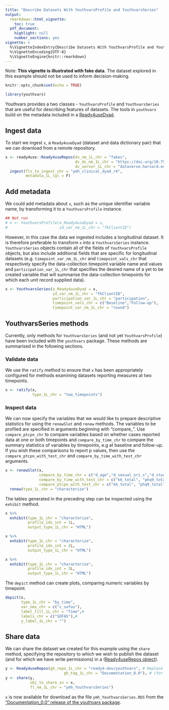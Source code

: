 ```yaml
---
title: "Describe Datasets With YouthvarsProfile and YouthvarsSeries"
output: 
  rmarkdown::html_vignette:
    toc: true
  pdf_document:
    highlight: null
    number_sections: yes
vignette: >
  %\VignetteIndexEntry{Describe Datasets With YouthvarsProfile and YouthvarsSeries}
  %\VignetteEncoding{UTF-8}
  %\VignetteEngine{knitr::rmarkdown}
---
```


Note: **This vignette is illustrated with fake data**. The dataset explored in this example should not be used to inform decision-making.

```r
knitr::opts_chunk$set(echo = TRUE)
```
```r
library(youthvars)
```

Youthvars provides a two classes - `YouthvarsProfile` and `YouthvarsSeries` that are useful for describing features of datasets. The tools in `youthvars` build on the metadata included in a [Ready4useDyad](https://ready4-dev.github.io/ready4use/articles/V_02.html).

## Ingest data
To start we ingest  `x`, a `Ready4useDyad` (dataset and data dictionary pair) that we can download from a remote repository.

```r
x <- ready4use::Ready4useRepos(dv_nm_1L_chr = "fakes",
                               dv_ds_nm_1L_chr = "https://doi.org/10.7910/DVN/W95KED",
                               dv_server_1L_chr = "dataverse.harvard.edu") %>%
  ingest(fls_to_ingest_chr = "ymh_clinical_dyad_r4",
         metadata_1L_lgl = F)
```

## Add metadata
We could add metadata about `x`, such as the unique identifier variable name, by transforming it to a `YouthvarsProfile` instance.

```r
## Not run
# x <- YouthvarsProfile(a_Ready4useDyad = x,
#                       id_var_nm_1L_chr = "fkClientID")
```

However, in this case the data we ingested includes a longitudinal dataset. It is therefore preferable to transform `x` into a `YouthvarsSeries` instance.  `YouthvarsSeries` objects contain all of the fields of `YouthvarsProfile` objects, but also include additional fields that are specific for longitudinal datasets (e.g. `timepoint_var_nm_1L_chr` and `timepoint_vals_chr` that respectively specify the data-collection timepoint variable name and values and `participation_var_1L_chr` that specifies the desired name of a yet to be created variable that will summarise the data-collection timepoints for which each unit record supplied data).

```r
x <- YouthvarsSeries(a_Ready4useDyad = x,
                     id_var_nm_1L_chr = "fkClientID",
                     participation_var_1L_chr = "participation",
                     timepoint_vals_chr = c("Baseline","Follow-up"),
                     timepoint_var_nm_1L_chr = "round")
```

## YouthvarsSeries methods
Currently, only methods for `YouthvarsSeries` (and not yet `YouthvarsProfile`) have been included with the `youthvars` package. These methods are summarised in the following sections.

### Validate data
We use the `ratify` method to ensure that `x` has been appropriately configured for methods examining datasets reporting measures at two timepoints.

```r
x <- ratify(x,
            type_1L_chr = "two_timepoints")
```

### Inspect data
We can now specify the variables that we would like to prepare descriptive statistics for using the `renewSlot` and `renew` methods. The variables to be profiled are specified in arguments beginning with "compare_". Use `compare_ptcpn_chr` to compare variables based on whether cases reported data at one or both timepoints and `compare_by_time_chr` to compare the summary statistics of variables by timepoints, e.g at baseline and follow-up. If you wish these comparisons to report p values, then use the `compare_ptcpn_with_test_chr` and `compare_by_time_with_test_chr` arguments.

```r
x <- renewSlot(x,
               compare_by_time_chr = c("d_age","d_sexual_ori_s","d_studying_working"),
               compare_by_time_with_test_chr = c("k6_total", "phq9_total", "bads_total"),
               compare_ptcpn_with_test_chr = c("k6_total", "phq9_total", "bads_total")) %>%
  renew(type_1L_chr = "characterize")

```

The tables generated in the preceding step can be inspected using the `exhibit` method.

```r
x %>%
  exhibit(type_1L_chr = "characterize",
          profile_idx_int = 1L,
          output_type_1L_chr = "HTML")
```

```r
x %>%
  exhibit(type_1L_chr = "characterize",
          profile_idx_int = 2L,
          output_type_1L_chr = "HTML")
```

```r
x %>%
  exhibit(type_1L_chr = "characterize",
          profile_idx_int = 3L,
          output_type_1L_chr = "HTML")
```

The `depict` method can create plots, comparing numeric variables by timepoint.

```r
depict(x,
       type_1L_chr = "by_time",
       var_nms_chr = c("c_sofas"),
       label_fill_1L_chr = "Time",#
       labels_chr = c("SOFAS"),#
       y_label_1L_chr = "")
```

## Share data
We can share the dataset we created for this example using the `share` method, specifying the repository to which we wish to publish the dataset (and for which we have write permissions) in a ([Ready4useRepos object](https://ready4-dev.github.io/ready4use/articles/V_01.html)). 

```r
y <- Ready4useRepos(gh_repo_1L_chr = "ready4-dev/youthvars", # Replace with details of your repository 
                          gh_tag_1L_chr = "Documentation_0.0"), # (for which you have write permissions).
y <- share(y,
           obj_to_share_xx = x,
           fl_nm_1L_chr = "ymh_YouthvarsSeries")
```

`x` is now available for download as the file `ymh_YouthvarsSeries.RDS` from the ["Documentation_0.0" release of the youthvars package](https://github.com/ready4-dev/youthvars/releases/tag/Documentation_0.0).

